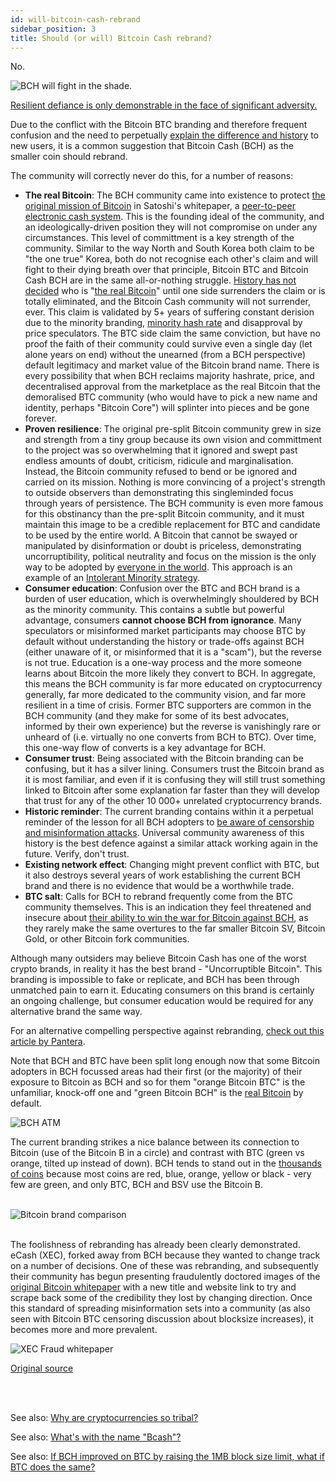 ```yaml
---
id: will-bitcoin-cash-rebrand
sidebar_position: 3
title: Should (or will) Bitcoin Cash rebrand?
---
```




No.

<img src={shadeMeme} alt="BCH will fight in the shade." />

<br />

[Resilient defiance is only demonstrable in the face of significant adversity.](https://www.youtube.com/watch?v=qdDdHMwhU2s)

Due to the conflict with the Bitcoin BTC branding and therefore frequent confusion and the need to perpetually [explain the difference and history](/start#episode-8-of-10-bitcoin-cash) to new users, it is a common suggestion that Bitcoin Cash (BCH) as the smaller coin should rebrand.

The community will correctly never do this, for a number of reasons:

- **The real Bitcoin**: The BCH community came into existence to protect [the original mission of Bitcoin](/faqs/BCH-vs-BTC/is-bch-the-real-bitcoin) in Satoshi's whitepaper, a [peer-to-peer electronic cash system](/bitcoin.pdf). This is the founding ideal of the community, and an ideologically-driven position they will not compromise on under any circumstances. This level of committment is a key strength of the community. Similar to the way North and South Korea both claim to be "the one true" Korea, both do not recognise each other's claim and will fight to their dying breath over that principle, Bitcoin BTC and Bitcoin Cash BCH are in the same all-or-nothing struggle. [History has not decided](/faqs/BCH-vs-BTC/hasnt-btc-already-won) who is "[the real Bitcoin](/faqs/BCH-vs-BTC/is-bch-the-real-bitcoin)" until one side surrenders the claim or is totally eliminated, and the Bitcoin Cash community will not surrender, ever. This claim is validated by 5+ years of suffering constant derision due to the minority branding, [minority hash rate](/faqs/BCH-vs-BTC/is-low-hashrate-a-problem) and disapproval by price speculators. The BTC side claim the same conviction, but have no proof the faith of their community could survive even a single day (let alone years on end) without the unearned (from a BCH perspective) default legitimacy and market value of the Bitcoin brand name. There is every possibility that when BCH reclaims majority hashrate, price, and decentralised approval from the marketplace as the real Bitcoin that the demoralised BTC community (who would have to pick a new name and identity, perhaps "Bitcoin Core") will splinter into pieces and be gone forever.
- **Proven resilience**: The original pre-split Bitcoin community grew in size and strength from a tiny group because its own vision and committment to the project was so overwhelming that it ignored and swept past endless amounts of doubt, criticism, ridicule and marginalisation. Instead, the Bitcoin community refused to bend or be ignored and carried on its mission. Nothing is more convincing of a project's strength to outside observers than demonstrating this singleminded focus through years of persistence. The BCH community is even more famous for this obstinancy than the pre-split Bitcoin community, and it must maintain this image to be a credible replacement for BTC and candidate to be used by the entire world. A Bitcoin that cannot be swayed or manipulated by disinformation or doubt is priceless, demonstrating uncorruptibility, political neutrality and focus on the mission is the only way to be adopted by [everyone in the world](/faqs/Podcast/what-do-you-mean-global-reserve-currency). This approach is an example of an [Intolerant Minority strategy](https://medium.com/incerto/the-most-intolerant-wins-the-dictatorship-of-the-small-minority-3f1f83ce4e15).
- **Consumer education**: Confusion over the BTC and BCH brand is a burden of user education, which is overwhelmingly shouldered by BCH as the minority community. This contains a subtle but powerful advantage, consumers **cannot choose BCH from ignorance**. Many speculators or misinformed market participants may choose BTC by default without understanding the history or trade-offs against BCH (either unaware of it, or misinformed that it is a "scam"), but the reverse is not true. Education is a one-way process and the more someone learns about Bitcoin the more likely they convert to BCH. In aggregate, this means the BCH community is far more educated on cryptocurrency generally, far more dedicated to the community vision, and far more resilient in a time of crisis. Former BTC supporters are common in the BCH community (and they make for some of its best advocates, informed by their own experience) but the reverse is vanishingly rare or unheard of (i.e. virtually no one converts from BCH to BTC). Over time, this one-way flow of converts is a key advantage for BCH.
- **Consumer trust**: Being associated with the Bitcoin branding can be confusing, but it has a silver lining. Consumers trust the Bitcoin brand as it is most familiar, and even if it is confusing they will still trust something linked to Bitcoin after some explanation far faster than they will develop that trust for any of the other 10 000+ unrelated cryptocurrency brands.
- **Historic reminder**: The current branding contains within it a perpetual reminder of the lesson for all BCH adopters to [be aware of censorship and misinformation attacks](/start#episode-8-of-10-bitcoin-cash). Universal community awareness of this history is the best defence against a similar attack working again in the future. Verify, don't trust.
- **Existing network effect**: Changing might prevent conflict with BTC, but it also destroys several years of work establishing the current BCH brand and there is no evidence that would be a worthwhile trade.
- **BTC salt**: Calls for BCH to rebrand frequently come from the BTC community themselves. This is an indication they feel threatened and insecure about [their ability to win the war for Bitcoin against BCH](/faqs/BCH-vs-BTC/is-bch-the-real-bitcoin), as they rarely make the same overtures to the far smaller Bitcoin SV, Bitcoin Gold, or other Bitcoin fork communities.

Although many outsiders may believe Bitcoin Cash has one of the worst crypto brands, in reality it has the best brand - "Uncorruptible Bitcoin". This branding is impossible to fake or replicate, and BCH has been through unmatched pain to earn it. Educating consumers on this brand is certainly an ongoing challenge, but consumer education would be required for any alternative brand the same way.

For an alternative compelling perspective against rebranding, [check out this article by Pantera](https://read.cash/@Pantera/time-tested-bitcoin-cash-a-powerful-brand-4955afee).

Note that BCH and BTC have been split long enough now that some Bitcoin adopters in BCH focussed areas had their first (or the majority) of their exposure to Bitcoin as BCH and so for them "orange Bitcoin BTC" is the unfamiliar, knock-off one and "green Bitcoin BCH" is the [real Bitcoin](/faqs/BCH-vs-BTC/is-bch-the-real-bitcoin) by default.

<img src={atm} alt="BCH ATM" />

The current branding strikes a nice balance between its connection to Bitcoin (use of the Bitcoin B in a circle) and contrast with BTC (green vs orange, tilted up instead of down). BCH tends to stand out in the [thousands of coins](https://www.coinmarketcap.com) because most coins are red, blue, orange, yellow or black - very few are green, and only BTC, BCH and BSV use the Bitcoin B.

<br />

<img src={bitcoinComparison} alt="Bitcoin brand comparison" />

<br />
<br />

The foolishness of rebranding has already been clearly demonstrated. eCash (XEC), forked away from BCH because they wanted to change track on a number of decisions. One of these was rebranding, and subsequently their community has begun presenting fraudulently doctored images of the [original Bitcoin whitepaper](/bitcoin.pdf) with a new title and website link to try and scrape back some of the credibility they lost by changing direction. Once this standard of spreading misinformation sets into a community (as also seen with Bitcoin BTC censoring discussion about blocksize increases), it becomes more and more prevalent.

<img src={xecFraud} alt="XEC Fraud whitepaper" />

[Original source](https://twitter.com/TheBCHPodcast/status/1510178070874968069)

<br />
<br />

See also: [Why are cryptocurrencies so tribal?](/faqs/Cryptocurrency/why-are-cryptocurrencies-tribal)

See also: [What's with the name "Bcash"?](/faqs/Other/whats-with-the-name-bcash)

See also: [If BCH improved on BTC by raising the 1MB block size limit, what if BTC does the same?](/faqs/BCH-vs-BTC/what-if-btc-raises-block-size)
